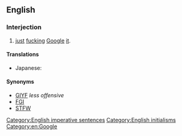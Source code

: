 ==English==

===Interjection===
{{en-interj}}

# {{lb|en|Internet}} [[just]] [[fuck]]ing [[Google]] [[it]].

====Translations====
{{trans-top|Abbreviation of ''just fucking Google it''}}
* Japanese: {{t|ja|ggrks|tr={{m|ja|ググれカス}}, gugure kasu}}
{{trans-mid}}
{{trans-bottom}}

====Synonyms====
* [[GIYF]] ''less offensive''
* [[FGI]]
* [[STFW]]

[[Category:English imperative sentences]]
[[Category:English initialisms]]
[[Category:en:Google]]